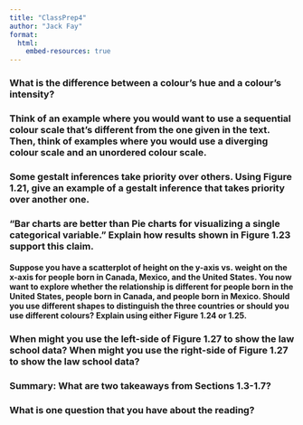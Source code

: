 ```yaml
---
title: "ClassPrep4"
author: "Jack Fay"
format: 
  html:
    embed-resources: true
---
```


### What is the difference between a colour’s hue and a colour’s intensity?


### Think of an example where you would want to use a sequential colour scale that’s different from the one given in the text. Then, think of examples where you would use a diverging colour scale and an unordered colour scale.


### Some gestalt inferences take priority over others. Using Figure 1.21, give an example of a gestalt inference that takes priority over another one.


### “Bar charts are better than Pie charts for visualizing a single categorical variable.” Explain how results shown in Figure 1.23 support this claim.


#### Suppose you have a scatterplot of height on the y-axis vs. weight on the x-axis for people born in Canada, Mexico, and the United States. You now want to explore whether the relationship is different for people born in the United States, people born in Canada, and people born in Mexico. Should you use different shapes to distinguish the three countries or should you use different colours? Explain using either Figure 1.24 or 1.25.


### When might you use the left-side of Figure 1.27 to show the law school data? When might you use the right-side of Figure 1.27 to show the law school data?


### Summary: What are two takeaways from Sections 1.3-1.7?

### What is one question that you have about the reading?


